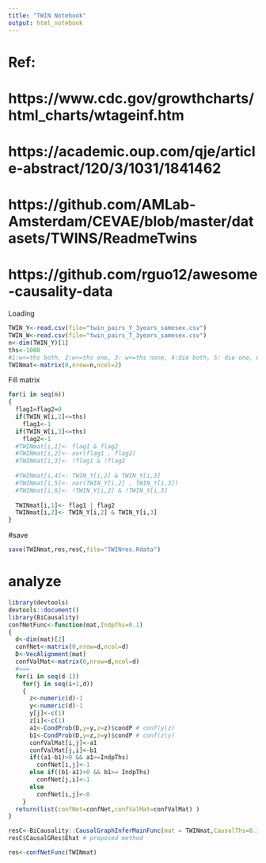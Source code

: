 ```yaml
---
title: "TWIN Notebook"
output: html_notebook
---
```

# Ref: 
# https://www.cdc.gov/growthcharts/html_charts/wtageinf.htm
# https://academic.oup.com/qje/article-abstract/120/3/1031/1841462
# https://github.com/AMLab-Amsterdam/CEVAE/blob/master/datasets/TWINS/ReadmeTwins
# https://github.com/rguo12/awesome-causality-data
Loading

```r
TWIN_Y<-read.csv(file="twin_pairs_Y_3years_samesex.csv")
TWIN_W<-read.csv(file="twin_pairs_T_3years_samesex.csv")
n<-dim(TWIN_Y)[1]
ths<-1000
#1:w<=ths both, 2:w<=ths one, 3: w<=ths none, 4:die both, 5: die one, 6: die none 
TWINmat<-matrix(0,nrow=n,ncol=2)
```
Fill matrix
```r
for(i in seq(n))
{
  flag1=flag2=0
  if(TWIN_W[i,2]<=ths)
    flag1<-1
  if(TWIN_W[i,3]<=ths)
    flag2<-1
  #TWINmat[i,1]<- flag1 & flag2
  #TWINmat[i,2]<- xor(flag1 , flag2)
  #TWINmat[i,3]<- !flag1 & !flag2
  
  #TWINmat[i,4]<- TWIN_Y[i,2] & TWIN_Y[i,3]
  #TWINmat[i,5]<- xor(TWIN_Y[i,2] , TWIN_Y[i,3])
  #TWINmat[i,6]<- !TWIN_Y[i,2] & !TWIN_Y[i,3]
  
  TWINmat[i,1]<- flag1 | flag2
  TWINmat[i,2]<- TWIN_Y[i,2] & TWIN_Y[i,3]
}
```
#save
```r
save(TWINmat,res,resC,file="TWINres.Rdata")
```
# analyze
```r
library(devtools)
devtools::document()
library(BiCausality)
confNetFunc<-function(mat,IndpThs=0.1)
{
  d<-dim(mat)[2]
  confNet<-matrix(0,nrow=d,ncol=d)
  D<-VecAlignment(mat)
  confValMat<-matrix(0,nrow=d,ncol=d)
  #===
  for(i in seq(d-1))
    for(j in seq(i+1,d))
    {
      z<-numeric(d)-1
      y<-numeric(d)-1
      y[j]<-c(1)
      z[i]<-c(1)
      a1<-CondProb(D,y=y,z=z)$condP # conf(y|z)
      b1<-CondProb(D,y=z,z=y)$condP # conf(z|y) 
      confValMat[i,j]<-a1
      confValMat[j,i]<-b1
      if((a1-b1)>0 && a1>=IndpThs)
        confNet[i,j]<-1
      else if((b1-a1)>0 && b1>= IndpThs)
        confNet[j,i]<-1
      else
        confNet[i,j]<-0
    }
  return(list(confNet=confNet,confValMat=confValMat) )
}

resC<-BiCausality::CausalGraphInferMainFunc(mat = TWINmat,CausalThs=0.1,IndpThs=.01)
resC$CausalGRes$Ehat # proposed method

res<-confNetFunc(TWINmat)
```


